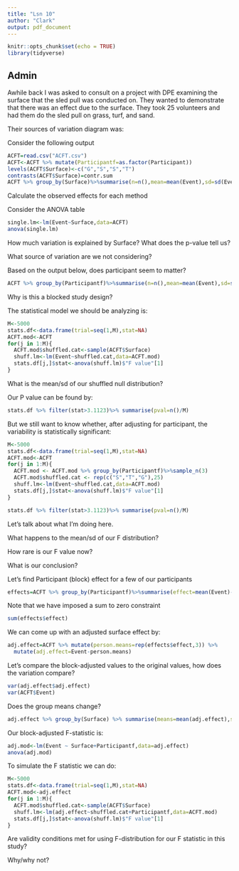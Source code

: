 ```yaml
---
title: "Lsn 10"
author: "Clark"
output: pdf_document
---
```


```r
knitr::opts_chunk$set(echo = TRUE)
library(tidyverse)
```

## Admin

Awhile back I was asked to consult on a project with DPE examining the surface that the sled pull was conducted on.  They wanted to demonstrate that there was an effect due to the surface.  They took 25 volunteers and had them do the sled pull on grass, turf, and sand.

Their sources of variation diagram was:

\vspace{1.5in}

Consider the following output
```r
ACFT=read.csv("ACFT.csv")
ACFT<-ACFT %>% mutate(Participantf=as.factor(Participant))
levels(ACFT$Surface)<-c("G","S","S","T")
contrasts(ACFT$Surface)=contr.sum
ACFT %>% group_by(Surface)%>%summarise(n=n(),mean=mean(Event),sd=sd(Event))
```
Calculate the observed effects for each method

\vspace{.5in}

Consider the ANOVA table
```r
single.lm<-lm(Event~Surface,data=ACFT)
anova(single.lm)
```
How much variation is explained by Surface?  What does the p-value tell us?

\vspace{.5in}

What source of variation are we not considering?

\vspace{.3in}

Based on the output below, does participant seem to matter?

```r
ACFT %>% group_by(Participantf)%>%summarise(n=n(),mean=mean(Event),sd=sd(Event))
```

Why is this a blocked study design?

\vspace{.5in}

The statistical model we should be analyzing is:

\vspace{.5in}


```r
M<-5000
stats.df<-data.frame(trial=seq(1,M),stat=NA)
ACFT.mod<-ACFT
for(j in 1:M){
  ACFT.mod$shuffled.cat<-sample(ACFT$Surface)
  shuff.lm<-lm(Event~shuffled.cat,data=ACFT.mod)
  stats.df[j,]$stat<-anova(shuff.lm)$"F value"[1]
}
```

What is the mean/sd of our shuffled null distribution?

\vspace{.5in}

Our P value can be found by:

```r
stats.df %>% filter(stat>3.1123)%>% summarise(pval=n()/M)
```

But we still want to know whether, after adjusting for participant, the variability is statistically significant:

```r
M<-5000
stats.df<-data.frame(trial=seq(1,M),stat=NA)
ACFT.mod<-ACFT
for(j in 1:M){
  ACFT.mod <- ACFT.mod %>% group_by(Participantf)%>%sample_n(3)
  ACFT.mod$shuffled.cat <- rep(c("S","T","G"),25)
  shuff.lm<-lm(Event~shuffled.cat,data=ACFT.mod)
  stats.df[j,]$stat<-anova(shuff.lm)$"F value"[1]
}

stats.df %>% filter(stat>3.1123)%>% summarise(pval=n()/M)

```

Let's talk about what I'm doing here.

What happens to the mean/sd of our F distribution?

How rare is our F value now?

\vspace{.4in}

What is our conclusion?

\vspace{.4in}

Let's find Participant (block) effect for a few of our participants

```r
effects=ACFT %>% group_by(Participantf)%>%summarise(effect=mean(Event)-mean(ACFT$Event))
```
Note that we have imposed a sum to zero constraint

```r
sum(effects$effect)
```

We can come up with an adjusted surface effect by:

```r
adj.effect=ACFT %>% mutate(person.means=rep(effects$effect,3)) %>%
  mutate(adj.effect=Event-person.means)
```

Let's compare the block-adjusted values to the original values, how does the variation compare?

```r
var(adj.effect$adj.effect)
var(ACFT$Event)
```

Does the group means change?

```r
adj.effect %>% group_by(Surface) %>% summarise(means=mean(adj.effect),sd=sd(adj.effect))
```

Our block-adjusted F-statistic is:

```r
adj.mod<-lm(Event ~ Surface+Participantf,data=adj.effect)
anova(adj.mod)
```

To simulate the F statistic we can do:


```r
M<-5000
stats.df<-data.frame(trial=seq(1,M),stat=NA)
ACFT.mod<-adj.effect
for(j in 1:M){
  ACFT.mod$shuffled.cat<-sample(ACFT$Surface)
  shuff.lm<-lm(adj.effect~shuffled.cat+Participantf,data=ACFT.mod)
  stats.df[j,]$stat<-anova(shuff.lm)$"F value"[1]
}
```


Are validity conditions met for using F-distribution for our F statistic in this study?

Why/why not?
